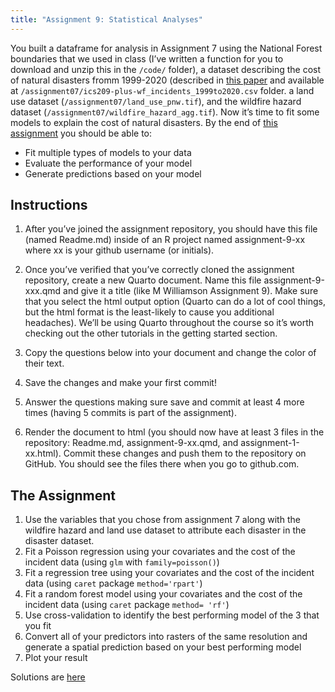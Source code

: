 ```yaml
---
title: "Assignment 9: Statistical Analyses"
---
```


You built a dataframe for analysis in Assignment 7 using the National Forest boundaries that we used in class (I've written a function for you to download and unzip this in the `/code/` folder), a dataset describing the cost of natural disasters fromm 1999-2020 (described in [this paper](https://www.nature.com/articles/s41597-023-01955-0) and available at `/assignment07/ics209-plus-wf_incidents_1999to2020.csv` folder. a land use dataset (`/assignment07/land_use_pnw.tif`), and the wildfire hazard dataset (`/assignment07/wildfire_hazard_agg.tif`). Now it's time to fit some models to explain the cost of natural disasters. By the end of [this assignment](https://classroom.github.com/a/rUfQGRsI) you should be able to:

* Fit multiple types of models to your data
* Evaluate the performance of your model 
* Generate predictions based on your model

## Instructions

1. After you've joined the assignment repository, you should have this file (named Readme.md) inside of an R project named assignment-9-xx where xx is your github username (or initials).

2. Once you've verified that you've correctly cloned the assignment repository, create a new Quarto document. Name this file assignment-9-xxx.qmd and give it a title (like M Williamson Assignment 9). Make sure that you select the html output option (Quarto can do a lot of cool things, but the html format is the least-likely to cause you additional headaches). We'll be using Quarto throughout the course so it's worth checking out the other tutorials in the getting started section.

3. Copy the questions below into your document and change the color of their text.

4. Save the changes and make your first commit!

5. Answer the questions making sure save and commit at least 4 more times (having 5 commits is part of the assignment).

6. Render the document to html (you should now have at least 3 files in the repository: Readme.md, assignment-9-xx.qmd, and assignment-1-xx.html). Commit these changes and push them to the repository on GitHub. You should see the files there when you go to github.com.

## The Assignment

1. Use the variables that you chose from assignment 7 along with the wildfire hazard and land use dataset to attribute each disaster in the disaster dataset.
2. Fit a Poisson regression using your covariates and the cost of the incident data (using `glm` with `family=poisson()`)
3. Fit a regression tree using your covariates and the cost of the incident data (using `caret` package `method='rpart'`)
4. Fit a random forest model using your covariates and the cost of the incident data (using `caret` package `method= 'rf'`)
5. Use cross-validation to identify the best performing model of the 3 that you fit
6. Convert all of your predictors into rasters of the same resolution and generate a spatial prediction based on your best performing model
7. Plot your result

:::{.callout-note}
Solutions are [here](11-statmodsolutions.qmd)
:::